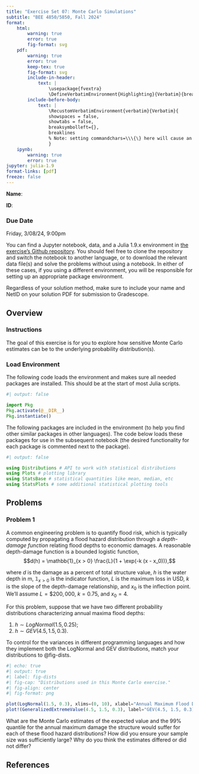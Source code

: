 ```yaml
---
title: "Exercise Set 07: Monte Carlo Simulations"
subtitle: "BEE 4850/5850, Fall 2024"
format:
    html:        
        warning: true
        error: true
        fig-format: svg
    pdf:
        warning: true
        error: true
        keep-tex: true
        fig-format: svg    
        include-in-header: 
            text: |
                \usepackage{fvextra}
                \DefineVerbatimEnvironment{Highlighting}{Verbatim}{breaklines,commandchars=\\\{\}}
        include-before-body:
            text: |
                \RecustomVerbatimEnvironment{verbatim}{Verbatim}{
                showspaces = false,
                showtabs = false,
                breaksymbolleft={},
                breaklines
                % Note: setting commandchars=\\\{\} here will cause an error 
                }
    ipynb:
        warning: true
        error: true
jupyter: julia-1.9
format-links: [pdf]
freeze: false
---
```


::: {.content-visible when-format="ipynb"}
**Name**:

**ID**:
:::

::: {.callout-important icon=false}
### Due Date

Friday, 3/08/24, 9:00pm
:::

::: {.content-visible unless-format="ipynb"}
:::{.callout-tip}

You can find a Jupyter notebook, data, and a Julia 1.9.x environment in [the exercise's Github repository]({{< var github_org.repo >}}/ex-week07). You should feel free to clone the repository and switch the notebook to another language, or to download the relevant data file(s) and solve the problems without using a notebook. In either of these cases, if you using a different environment, you will be responsible for setting up an appropriate package environment.

Regardless of your solution method, make sure to include your name and NetID on your solution PDF for submission to Gradescope.
:::
:::

## Overview

::: {.cell .markdown}

### Instructions

The goal of this exercise is for you to explore how sensitive Monte Carlo estimates can be to the underlying probability distribution(s).

:::

::: {.cell .markdown}
### Load Environment

The following code loads the environment and makes sure all needed packages are installed. This should be at the start of most Julia scripts.

:::

```julia
#| output: false

import Pkg
Pkg.activate(@__DIR__)
Pkg.instantiate()
```

::: {.cell .markdown}
The following packages are included in the environment (to help you find other similar packages in other languages). The code below loads these packages for use in the subsequent notebook (the desired functionality for each package is commented next to the package).

:::

```julia
#| output: false

using Distributions # API to work with statistical distributions
using Plots # plotting library
using StatsBase # statistical quantities like mean, median, etc
using StatsPlots # some additional statistical plotting tools
```

::: {.cell .markdown}

## Problems

:::

::: {.cell .markdown}

### Problem 1

:::

A common engineering problem is to quantify flood risk, which is typically computed by propagating a flood hazard distribution through a *depth-damage function* relating flood depths to economic damages. A reasonable depth-damage function is a bounded logistic function,
$$d(h) = \mathbb{1}_{x > 0} \frac{L}{1 + \exp(-k (x - x_0))},$$

where $d$ is the damage as a percent of total structure value, $h$ is the water depth in m, $\mathbb{1}_{x > 0}$ is the indicator function, $L$ is the maximum loss in USD, $k$ is the slope of the depth-damage relationship, and $x_0$ is the inflection point. We'll assume $L=\$200,000$, $k=0.75$, and $x_0=4$.

For this problem, suppose that we have two different probability distributions characterizing annual maxima flood depths:

1. $h \sim LogNormal(1.5, 0.25)$;
2. $h \sim GEV(4.5, 1.5, 0.3)$.

To control for the variances in different programming languages and how they implement both the LogNormal and GEV distributions, match your distributions to @fig-dists.

```julia
#| echo: true
#| output: true
#| label: fig-dists
#| fig-cap: "Distributions used in this Monte Carlo exercise."
#| fig-align: center
#| fig-format: png

plot(LogNormal(1.5, 0.3), xlims=(0, 10), xlabel="Annual Maximum Flood Depth", ylabel="Probability Density", label="LogNormal(1.5, 0.25)")
plot!(GeneralizedExtremeValue(4.5, 1.5, 0.3), label="GEV(4.5, 1.5, 0.3)")
```

What are the Monte Carlo estimates of the expected value and the 99% quantile for the annual maximum damage the structure would suffer for each of these flood hazard distributions? How did you ensure your sample size was sufficiently large? Why do you think the estimates differed or did not differ?


## References